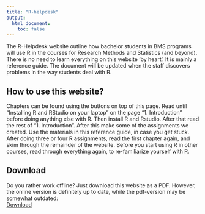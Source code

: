 ```yaml
---
title: "R-helpdesk"
output:
  html_document:
    toc: false
---
```


The R-Helpdesk website outline how bachelor students in BMS programs will use R in the courses for Research Methods and Statistics (and beyond). There is no need to learn everything on this website 'by heart'. It is mainly a reference guide. The document will be updated when the staff discovers problems in the way students deal with R. 


## How to use this website?

Chapters can be found using the buttons on top of this page. Read until "Installing R and RStudio on your laptop" on the page "1. Introduction" before doing anything else with R. Then install R and Rstudio. After that read the rest of "1. Introduction". After this make some of the assignments we created. Use the materials in this reference guide, in case you get stuck. After doing three or four R assignments, read the first chapter again, and skim through the remainder of the website. Before you start using R in other courses, read through everything again, to re-familiarize yourself with R.

## Download
Do you rather work offline? Just download this website as a PDF. However, the online version is definitely up to date, while the pdf-version may be somewhat outdated:  
<a href="Intro-R-for-RM_DS.pdf" class="btn btn-primary"><i class="fas fa-download"></i> Download</a>